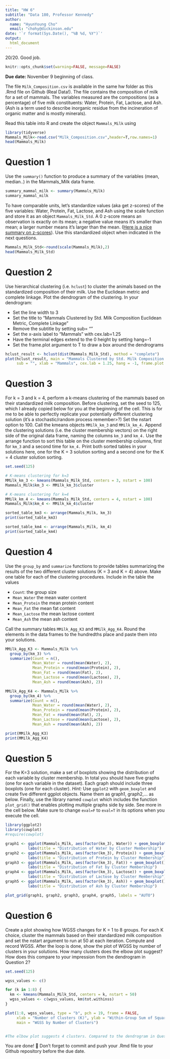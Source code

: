 ```yaml
---
title: "HW 6"
subtitle: "Data 180, Professor Kennedy"
author: 
  name: "HyunYoung Cho"
  email: "chohy@dickinson.edu"
date: '`r format(Sys.Date(), "%B %d, %Y")`'
output: 
  html_document
---
```

20/20. Good job. 
```r
knitr::opts_chunk$set(warning=FALSE, message=FALSE)
```

**Due date:** November 9 beginning of class.


The file `Milk_Composition.csv` is available in the same hw folder as this .Rmd file on Github (Real Data!). The file contains the composition of milk for a set of mammals. The variables measured are the compositions (as a percentage) of five milk constituents: Water, Protein, Fat, Lactose, and Ash. (Ash is a term used to describe inorganic residue from the incineration of organic matter and is mostly minerals).

Read this table into R and create the object `Mammals_Milk` using

```r
library(tidyverse)
Mammals_Milk<-read.csv("Milk_Composition.csv",header=T,row.names=1)
head(Mammals_Milk)
```

# Question 1
Use the `summary()` function to produce a summary of the variables (mean, median..) in the Mammals_Milk data frame.

```r
summary_mammal_milk <- summary(Mammals_Milk)
summary_mammal_milk
```

To have comparable units, let's standardize values (aka get z-scores) of the five variables: Water, Protein, Fat, Lactose, and Ash using the scale function and store it as an object `Mammals_Milk_Std`. A 0 z-score means an observation is exactly on its mean; a negative value means it's smaller than mean; a larger number means it's larger than the mean. ([Here is a nice summary on z-scores](https://www.simplypsychology.org/z-score.html)). Use this standardized object when indicated in the next questions. 

```r
Mammals_Milk_Std<-round(scale(Mammals_Milk),2)
head(Mammals_Milk_Std)
```
# Question 2
Use hierarchical clustering (i.e. `hclust`) to cluster the animals based on the standardized composition of their milk. Use the Euclidean metric and complete linkage. Plot the dendrogram of the clustering. In your dendrogram: 

*	Set the line width to 3
*	Set the title to “Mammals Clustered by Std. Milk Composition \n Euclidean Metric, Complete Linkage”
*	Remove the subtitle by setting sub= ""
*	Set the x-axis label to “Mammals” with cex.lab=1.25
*	Have the terminal edges extend to the 0 height by setting hang=-1
*	Set the frame.plot argument to T to draw a box around the dendrograms

```r
hclust_result <- hclust(dist(Mammals_Milk_Std), method = "complete")
plot(hclust_result, main = "Mammals Clustered by Std. Milk Composition \n Euclidean Metric, Complete Linkage",
     sub = "", xlab = "Mammals", cex.lab = 1.25, hang = -1, frame.plot = TRUE, labels = rownames(Mammals_Milk_Std), lwd = 3)
```

# Question 3
For k = 3 and k = 4, perform a k-means clustering of the mammals based on their standardized milk composition. Before clustering, set the seed to 125, which I already copied below for you at the beginning of the cell. This is for me to be able to perfectly replicate your potentially different clustering solution (it's a stochastic/random process remember>?) Set the nstart option to 100. Call the kmeans objects `MMilk_km_3` and `MMilk_km_4.` Append the clustering solutions (i.e. the cluster membership vectors) on the right side of the original data frame, naming the columns `km_3` and `km_4.` Use the arrange function to sort this table on the cluster membership columns, first for `km_3` and a second time for `km_4.` Print both sorted tables in your solutions here, one for the K = 3 solution sorting and a second one for the K = 4 cluster solution sorting.

```r
set.seed(125)

# K-means clustering for k=3
MMilk_km_3 <- kmeans(Mammals_Milk_Std, centers = 3, nstart = 100)
Mammals_Milk$km_3 <- MMilk_km_3$cluster

# K-means clustering for k=4
MMilk_km_4 <- kmeans(Mammals_Milk_Std, centers = 4, nstart = 100)
Mammals_Milk$km_4 <- MMilk_km_4$cluster

sorted_table_km3 <- arrange(Mammals_Milk, km_3)
print(sorted_table_km3)

sorted_table_km4 <- arrange(Mammals_Milk, km_4)
print(sorted_table_km4)
```

# Question 4
Use the `group_by` and `summarize` functions to provide tables summarizing the results of the two different cluster solutions (K = 3 and K = 4) above. Make one table for each of the clustering procedures. Include in the table the values

*	`Count`: the group size
*	`Mean_Water` the mean water content
*	`Mean_Protein` the mean protein content
*	`Mean_Fat` the mean fat content
*	`Mean_Lactose` the mean lactose content
*	`Mean_Ash` the mean ash content

Call the summary tables `MMilk_Agg_K3` and `MMilk_Agg_K4`. Round the elements in the data frames to the hundredths place and paste them into your solutions.

```r
MMilk_Agg_K3 <- Mammals_Milk %>%
  group_by(km_3) %>%
  summarize(Count = n(),
            Mean_Water = round(mean(Water), 2),
            Mean_Protein = round(mean(Protein), 2),
            Mean_Fat = round(mean(Fat), 2),
            Mean_Lactose = round(mean(Lactose), 2),
            Mean_Ash = round(mean(Ash), 2))

MMilk_Agg_K4 <- Mammals_Milk %>%
  group_by(km_4) %>%
  summarize(Count = n(),
            Mean_Water = round(mean(Water), 2),
            Mean_Protein = round(mean(Protein), 2),
            Mean_Fat = round(mean(Fat), 2),
            Mean_Lactose = round(mean(Lactose), 2),
            Mean_Ash = round(mean(Ash), 2))

print(MMilk_Agg_K3)
print(MMilk_Agg_K4)
```
# Question 5
For the K=3 solution, make a set of boxplots showing the distribution of each variable by cluster membership. In total you should have five graphs (one for each variable in the dataset). Each graph should include three boxplots (one for each cluster). *Hint:* Use `ggplot2` with `geom_boxplot` and create five different ggplot objects. Name them as graph1, graph2,... as below. Finally, use the library named `cowplot` which includes the function `plot_grid()` that enables plotting multiple graphs side by side. See more in the cell below. Make sure to change `eval=F` to `eval=T` in its options when you execute the cell.

```r
library(ggplot2)
library(cowplot)
#require(cowplot)

graph1 <- ggplot(Mammals_Milk, aes(factor(km_3), Water)) + geom_boxplot() + 
          labs(title = "Distribution of Water by Cluster Membership")
graph2 <- ggplot(Mammals_Milk, aes(factor(km_3), Protein)) + geom_boxplot() + 
          labs(title = "Distribution of Protein by Cluster Membership")
graph3 <- ggplot(Mammals_Milk, aes(factor(km_3), Fat)) + geom_boxplot() + 
          labs(title = "Distribution of Fat by Cluster Membership")
graph4 <- ggplot(Mammals_Milk, aes(factor(km_3), Lactose)) + geom_boxplot() + 
          labs(title = "Distribution of Lactose by Cluster Membership")
graph5 <- ggplot(Mammals_Milk, aes(factor(km_3), Ash)) + geom_boxplot() + 
          labs(title = "Distribution of Ash by Cluster Membership")

plot_grid(graph1, graph2, graph3, graph4, graph5, labels = "AUTO")
```

# Question 6
Create a plot showing how WGSS changes for K = 1 to 8 groups. For each K choice, cluster the mammals based on their standardized milk composition and set the nstart argument to run at 50 at each iteration. Compute and record WGSS. After the loop is done, show the plot of WGSS by number of clusters in your solutions. How many clusters does the elbow plot suggest? How does this compare to your impression from the dendrogram in Question 2?

```r
set.seed(125)

wgss_values <- c()

for (k in 1:8) {
  km <- kmeans(Mammals_Milk_Std, centers = k, nstart = 50)
  wgss_values <- c(wgss_values, km$tot.withinss)
}

plot(1:8, wgss_values, type = "b", pch = 19, frame = FALSE, 
     xlab = "Number of Clusters (K)", ylab = "Within-Group Sum of Squares (WGSS)",
     main = "WGSS by Number of Clusters")


#The elbow plot suggests 4 clusters. Compared to the dendrogram in Question 2, the elbow plot can give an indication of the optimal number of clusters. When the elbow method suggests a specific number of clusters that align with the number of clusters observed or shown in the dendrogram, it reinforces the optimal choice. Also, dendrogram in question 2, there is an option for larger group to be classified into sub-group by moving the horizontal line. On the other hand for the elbow plot, it shows the optimal number of clusters which matches with the number of clusters observed in the dendrogram. 

```


You are done! 🏁 Don't forget to commit and push your .Rmd file to your Github repository before the due date.


